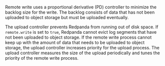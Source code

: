 Remote write uses a proportional derivative (PD) controller to minimize the backlog size for the write. The backlog consists of data that has not been uploaded to object storage but must be uploaded eventually. 

The upload controller prevents Redpanda from running out of disk space. If `remote.write` is set to `true`, Redpanda cannot evict log segments that have not been uploaded to object storage. If the remote write process cannot keep up with the amount of data that needs to be uploaded to object storage, the upload controller increases priority for the upload process. The upload controller measures the size of the upload periodically and tunes the priority of the remote write process.